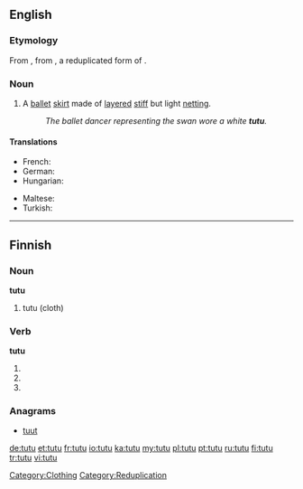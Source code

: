 {{also|tutù|tütü|tutū|tự tử}}
==English==

===Etymology===
From {{etyl|fr}} {{term|tutu|lang=fr}}, from {{term|cucu|lang=fr}}, a reduplicated form of {{term|cul||butt, bum, arse|lang=fr}}.

===Noun===
{{en-noun}}

# A [[ballet]] [[skirt]] made of [[layered]] [[stiff]] but light [[netting]].
#: ''The ballet dancer representing the swan wore a white '''tutu'''.''

====Translations====
{{trans-top|ballet skirt}}
* French: {{t+|fr|tutu|m}}
* German: {{t|de|Tutu|n}}
* Hungarian: {{t-|hu|tütü}}
{{trans-mid}}
* Maltese: {{t-|mt|tutu|m|xs=Maltese}}
* Turkish: {{t+|tr|tütü}}
{{trans-bottom}}

[[Category:Clothing]]
[[Category:Reduplication]]

----

==Finnish==

===Noun===
'''tutu'''

# tutu (cloth)

===Verb===
'''tutu'''

# {{fi-form of|type=verb|mood=indicative|tense=present connegative|[[tutua]]}}
# {{fi-form of|type=verb|pr=second-person|pl=singular|mood=imperative|tense=present|[[tutua]]}}
# {{fi-form of|type=verb|pr=second-person|pl=singular|mood=imperative|tense=present connegative|[[tutua]]}}

===Anagrams===
* [[tuut#Finnish|tuut]]

[[de:tutu]]
[[et:tutu]]
[[fr:tutu]]
[[io:tutu]]
[[ka:tutu]]
[[my:tutu]]
[[pl:tutu]]
[[pt:tutu]]
[[ru:tutu]]
[[fi:tutu]]
[[tr:tutu]]
[[vi:tutu]]